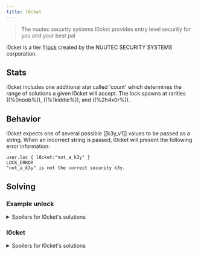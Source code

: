 ```yaml
---
title: l0cket
---
```


> The nuutec security systems l0cket provides entry level security for you and your best pal

l0cket is a tier 1 [lock](/upgrades/locks) created by the NUUTEC SECURITY SYSTEMS corporation.

## Stats

l0cket includes one additional stat called 'count' which determines the range of solutions a given l0cket will accept. The lock spawns at rarities ((%0noob%)), ((%1kiddie%)), and ((%2h4x0r%)).

## Behavior

l0cket expects one of several possible [[k3y_v1]] values to be passed as a string.
When an incorrect string is passed, l0cket will present the following error information:

```
user.loc { l0cket:"not_a_k3y" }
LOCK_ERROR
"not_a_k3y" is not the correct security k3y.
```

## Solving

### Example unlock

<details>
  <summary>Spoilers for l0cket's solutions</summary>

```
>>user.loc { l0cket: "6hh8xw" }
WARNING: BINMAT security shell inactive. Intelligent defense system offline.
LOCK_UNLOCKED
System <user> breached.
Connection terminated.

```

</details>

### l0cket

<details>
  <summary>Spoilers for l0cket's solutions</summary>

The complete known list of t1 k3y values:

- cmppiq
- 6hh8xw
- uphlaw
- vc2c7q
- tvfkyq
- xwz7ja
- sa23uw
- ellux0
- 72umy0
- i874y3
- 9p65cu
- fr8ibu
- eoq6de
- xfnkqe
- pmvr1q
- y111qa

</details>
